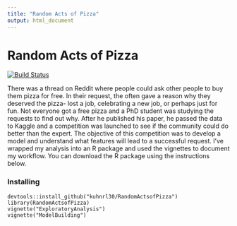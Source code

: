---
title: "Random Acts of Pizza"
output: html_document
---

# Random Acts of Pizza  
[![Build Status](https://travis-ci.org/kuhnrl30/RandomActsofPizza.svg?branch=master)](https://travis-ci.org/kuhnrl30/RandomActsofPizza)

There was a thread on Reddit where people could ask other people to buy them pizza for free. In their request, the often gave a reason why they deserved the pizza- lost a job, celebrating a new job, or perhaps just for fun.  Not everyone got a free pizza and a PhD student was studying the requests to find out why.  After he published his paper, he passed the data to Kaggle and a competition was launched to see if the community could do better than the expert.  The objective of this competition was to develop a model and understand what features will lead to a successful request.  I've wrapped my analysis into an R package and used the vignettes to document my workflow.  You can download the R package using the instructions below. 

### Installing  

```
devtools::install_github("kuhnrl30/RandomActsofPizza")
library(RandomActsofPizza)
vignette("ExploratoryAnalysis")
vignette("ModelBuilding")
```
